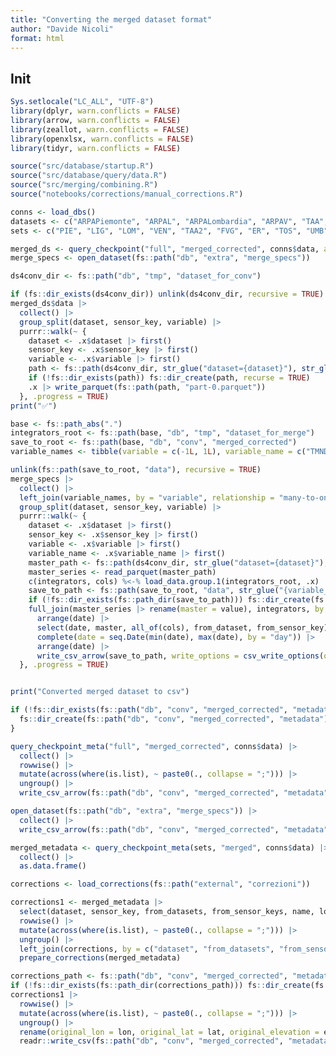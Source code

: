 ```yaml
---
title: "Converting the merged dataset format"
author: "Davide Nicoli"
format: html
---
```


## Init
```r
Sys.setlocale("LC_ALL", "UTF-8")
library(dplyr, warn.conflicts = FALSE)
library(arrow, warn.conflicts = FALSE)
library(zeallot, warn.conflicts = FALSE)
library(openxlsx, warn.conflicts = FALSE)
library(tidyr, warn.conflicts = FALSE)

source("src/database/startup.R")
source("src/database/query/data.R")
source("src/merging/combining.R")
source("notebooks/corrections/manual_corrections.R")

conns <- load_dbs()
datasets <- c("ARPAPiemonte", "ARPAL", "ARPALombardia", "ARPAV", "TAA", "ARPAFVG", "Dext3r", "SIRToscana", "ARPAUmbria", "ARPAM", "SCIA", "ISAC")
sets <- c("PIE", "LIG", "LOM", "VEN", "TAA2", "FVG", "ER", "TOS", "UMB", "MAR", "VDA")
```

```r
merged_ds <- query_checkpoint("full", "merged_corrected", conns$data, all_stations = FALSE)
merge_specs <- open_dataset(fs::path("db", "extra", "merge_specs"))
```


```r
ds4conv_dir <- fs::path("db", "tmp", "dataset_for_conv")

if (fs::dir_exists(ds4conv_dir)) unlink(ds4conv_dir, recursive = TRUE)
merged_ds$data |>
  collect() |>
  group_split(dataset, sensor_key, variable) |>
  purrr::walk(~ {
    dataset <- .x$dataset |> first()
    sensor_key <- .x$sensor_key |> first()
    variable <- .x$variable |> first()
    path <- fs::path(ds4conv_dir, str_glue("dataset={dataset}"), str_glue("sensor_key={sensor_key}"), str_glue("variable={variable}"))
    if (!fs::dir_exists(path)) fs::dir_create(path, recurse = TRUE)
    .x |> write_parquet(fs::path(path, "part-0.parquet"))
  }, .progress = TRUE)
print("✅")
```

```r
base <- fs::path_abs(".")
integrators_root <- fs::path(base, "db", "tmp", "dataset_for_merge")
save_to_root <- fs::path(base, "db", "conv", "merged_corrected")
variable_names <- tibble(variable = c(-1L, 1L), variable_name = c("TMND", "TMXD"))

unlink(fs::path(save_to_root, "data"), recursive = TRUE)
merge_specs |>
  collect() |>
  left_join(variable_names, by = "variable", relationship = "many-to-one") |>
  group_split(dataset, sensor_key, variable) |>
  purrr::walk(~ {
    dataset <- .x$dataset |> first()
    sensor_key <- .x$sensor_key |> first()
    variable <- .x$variable |> first()
    variable_name <- .x$variable_name |> first()
    master_path <- fs::path(ds4conv_dir, str_glue("dataset={dataset}"), str_glue("sensor_key={sensor_key}"), str_glue("variable={variable}"), "part-0.parquet")
    master_series <- read_parquet(master_path)
    c(integrators, cols) %<-% load_data.group.1(integrators_root, .x)
    save_to_path <- fs::path(save_to_root, "data", str_glue("{variable_name}_{dataset}_{stringr::str_pad(sensor_key, 3L, side = 'left', pad = '0')}.csv"))
    if (!fs::dir_exists(fs::path_dir(save_to_path))) fs::dir_create(fs::path_dir(save_to_path), recurse = TRUE)
    full_join(master_series |> rename(master = value), integrators, by = "date") |>
      arrange(date) |>
      select(date, master, all_of(cols), from_dataset, from_sensor_key) |>
      complete(date = seq.Date(min(date), max(date), by = "day")) |>
      arrange(date) |>
      write_csv_arrow(save_to_path, write_options = csv_write_options(quoting_style = "AllValid"))
  }, .progress = TRUE)


print("Converted merged dataset to csv")
```


```r
if (!fs::dir_exists(fs::path("db", "conv", "merged_corrected", "metadata"))) {
  fs::dir_create(fs::path("db", "conv", "merged_corrected", "metadata"), recurse = TRUE)
}

query_checkpoint_meta("full", "merged_corrected", conns$data) |>
  collect() |>
  rowwise() |>
  mutate(across(where(is.list), ~ paste0(., collapse = ";"))) |>
  ungroup() |>
  write_csv_arrow(fs::path("db", "conv", "merged_corrected", "metadata", "metadata.csv"), write_options = csv_write_options(quoting_style = "AllValid"))

open_dataset(fs::path("db", "extra", "merge_specs")) |>
  collect() |>
  write_csv_arrow(fs::path("db", "conv", "merged_corrected", "metadata", "merge_specs.csv"), write_options = csv_write_options(quoting_style = "AllValid"))
```

```r
merged_metadata <- query_checkpoint_meta(sets, "merged", conns$data) |>
  collect() |>
  as.data.frame()

corrections <- load_corrections(fs::path("external", "correzioni"))

corrections1 <- merged_metadata |>
  select(dataset, sensor_key, from_datasets, from_sensor_keys, name, lon, lat, elevation) |>
  rowwise() |>
  mutate(across(where(is.list), ~ paste0(., collapse = ";"))) |>
  ungroup() |>
  left_join(corrections, by = c("dataset", "from_datasets", "from_sensor_keys"), relationship = "one-to-one") |>
  prepare_corrections(merged_metadata)

corrections_path <- fs::path("db", "conv", "merged_corrected", "metadata", "manual_corrections.csv")
if (!fs::dir_exists(fs::path_dir(corrections_path))) fs::dir_create(fs::path_dir(corrections_path), recurse = TRUE)
corrections1 |>
  rowwise() |>
  mutate(across(where(is.list), ~ paste0(., collapse = ";"))) |>
  ungroup() |>
  rename(original_lon = lon, original_lat = lat, original_elevation = elevation, manual_lon = lon_ok, manual_lat = lat_ok, manual_elevation = ele_ok, manual_name = name_ok, manual_user_code = user_code_ok) |>
  readr::write_csv(fs::path("db", "conv", "merged_corrected", "metadata", "manual_corrections.csv"), na = "")
```

```r
```
